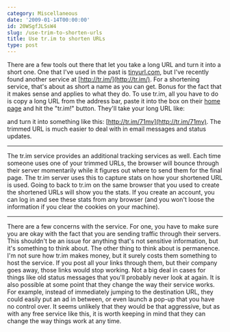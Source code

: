 ```yaml
---
category: Miscellaneous
date: '2009-01-14T00:00:00'
id: 20WSgfJLSsW4
slug: /use-trim-to-shorten-urls
title: Use tr.im to shorten URLs
type: post
---
```


There are a few tools out there that let you take a long URL and
turn it into a short one. One that I've used in the past is
[tinyurl.com](http://tinyurl.com/), but I've recently found another
service at [http://tr.im/](http://tr.im/). For a shortening
service, that's about as short a name as you can get. Bonus for the
fact that it makes sense and applies to what they do. To use tr.im,
all you have to do is copy a long URL from the address bar, paste
it into the box on their [home page](http://tr.im/) and hit the
"tr.im!" button. They'll take your long URL like:


and turn it into something like this:
[http://tr.im/71mv](http://tr.im/71mv). The trimmed URL is much
easier to deal with in email messages and status updates.

* * * * *

The tr.im service provides an additional tracking services as well.
Each time someone uses one of your trimmed URLs, the browser will
bounce through their server momentarily while it figures out where
to send them for the final page. The tr.im server uses this to
capture stats on how your shortened URL is used. Going to back to
tr.im on the same browser that you used to create the shortened
URLs will show you the stats. If you create an account, you can log
in and see these stats from any browser (and you won't loose the
information if you clear the cookies on your machine).

* * * * *

There are a few concerns with the service. For one, you have to
make sure you are okay with the fact that you are sending traffic
through their servers. This shouldn't be an issue for anything
that's not sensitive information, but it's something to think
about. The other thing to think about is permanence. I'm not sure
how tr.im makes money, but it surely costs them something to host
the service. If you post all your links through them, but their
company goes away, those links would stop working. Not a big deal
in cases for things like old status messages that you'll probably
never look at again. It is also possible at some point that they
change the way their service works. For example, instead of
immediately jumping to the destination URL, they could easily put
an ad in between, or even launch a pop-up that you have no control
over. It seems unlikely that they would be that aggressive, but as
with any free service like this, it is worth keeping in mind that
they can change the way things work at any time.